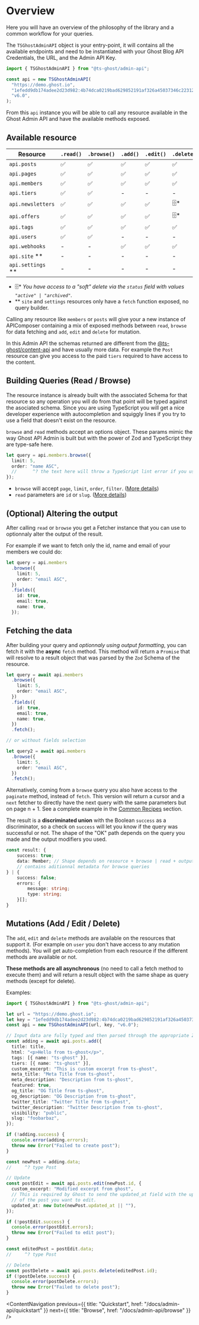 # Overview

Here you will have an overview of the philosophy of the library and a common workflow for your queries.

The `TSGhostAdminAPI` object is your entry-point, it will contains all the available endpoints and need to be instantiated with your Ghost Blog API Credentials, the URL, and the Admin API Key.

```ts
import { TSGhostAdminAPI } from "@ts-ghost/admin-api";

const api = new TSGhostAdminAPI(
  "https://demo.ghost.io",
  "1efedd9db174adee2d23d982:4b74dca0219bad629852191af326a45037346c2231240e0f7aec1f9371cc14e8",
  "v6.0",
);
```

From this `api` instance you will be able to call any resource available in the Ghost Admin API and have the available methods exposed.

## Available resource

| Resource            | `.read()` | `.browse()` | `.add()` | `.edit()` | `.delete()` |
| ------------------- | --------- | ----------- | -------- | --------- | ----------- |
| `api.posts`         | ✅        | ✅          | ✅       | ✅        | ✅          |
| `api.pages`         | ✅        | ✅          | ✅       | ✅        | ✅          |
| `api.members`       | ✅        | ✅          | ✅       | ✅        | ✅          |
| `api.tiers`         | ✅        | ✅          | -        | -         | -           |
| `api.newsletters`   | ✅        | ✅          | ✅       | ✅        | 🗄️\*        |
| `api.offers`        | ✅        | ✅          | ✅       | ✅        | 🗄️\*        |
| `api.tags`          | ✅        | ✅          | ✅       | ✅        | ✅          |
| `api.users`         | ✅        | ✅          | -        | -         | -           |
| `api.webhooks`      | -         | -           | ✅       | ✅        | ✅          |
| `api.site` \*\*     | -         | -           | -        | -         | -           |
| `api.settings` \*\* | -         | -           | -        | -         | -           |

- 🗄️\* _You have access to a "soft" delete via the `status` field with values `"active" | "archived"`._
- \*\* `site` and `settings` resources only have a `fetch` function exposed, no query builder.

Calling any resource like `members` or `posts` will give your a new instance of APIComposer containing a mix of exposed methods between `read`, `browse` for data fetching and `add`, `edit` and `delete` for mutation.

In this Admin API the schemas returned are different from the [@ts-ghost/content-api](/docs/content-api) and have usually more data. For example the `Post` resource can give you access to the paid `tiers` required to have access to the content.

## Building Queries (Read / Browse)

The resource instance is already built with the associated Schema for that resource so any operation
you will do from that point will be typed against the asociated schema. Since you are using TypeScript you will get a nice developer experience with autocompletion and squiggly lines if you try to use a field that doesn't exist on the resource.

`browse` and `read` methods accept an options object. These params mimic the way Ghost API Admin is built but with the power of Zod and TypeScript they are type-safe here.

```ts
let query = api.members.browse({
  limit: 5,
  order: "name ASC",
  //      ^? the text here will throw a TypeScript lint error if you use unknown field.
});
```

- `browse` will accept `page`, `limit`, `order`, `filter`. ([More details](/docs/admin-api/browse))
- `read` parameters are `id` or `slug`. ([More details](/docs/admin-api/browse))

## (Optional) Altering the output

After calling `read` or `browse` you get a Fetcher instance that you can use to optionnaly alter the output of the result.

For example if we want to fetch only the id, name and email of your members we could do:

```ts
let query = api.members
  .browse({
    limit: 5,
    order: "email ASC",
  })
  .fields({
    id: true,
    email: true,
    name: true,
  });
```

## Fetching the data

After building your query and _optionnaly using output formatting_, you can fetch it with the **async** `fetch` method. This method will return a `Promise` that will resolve to a result object that was parsed by the `Zod` Schema of the resource.

```ts
let query = await api.members
  .browse({
    limit: 5,
    order: "email ASC",
  })
  .fields({
    id: true,
    email: true,
    name: true,
  })
  .fetch();

// or without fields selection

let query2 = await api.members
  .browse({
    limit: 5,
    order: "email ASC",
  })
  .fetch();
```

Alternatively, coming from a `browse` query you also have access to the `paginate` method, instead of `fetch`. This version will return a cursor and a `next` fetcher to directly have the next query with the same parameters but on page n + 1. See a complete example in the [Common Recipes](/docs/admin-api/common-recipes) section.

The result is a **discriminated union** with the Boolean `success` as a discriminator, so a check on `success` will let you know if the query was successful or not. The shape of the "OK" path depends on the query you made and the output modifiers you used.

```ts
const result: {
    success: true;
    data: Member; // Shape depends on resource + browse | read + output modifiers
    // contains aditionnal metadata for browse queries
} | {
    success: false;
    errors: {
        message: string;
        type: string;
    }[];
}
```

## Mutations (Add / Edit / Delete)

The `add`, `edit` and `delete` methods are available on the resources that support it. (For example on `user` you don't have access to any mutation methods).
You will get auto-completion from each resource if the different methods are available or not.

**These methods are all asynchronous** (no need to call a fetch method to execute them) and will return a result object with the same shape as query methods (except for delete).

Examples:

```ts
import { TSGhostAdminAPI } from "@ts-ghost/admin-api";

let url = "https://demo.ghost.io";
let key = "1efedd9db174adee2d23d982:4b74dca0219bad629852191af326a45037346c2231240e0f7aec1f9371cc14e8";
const api = new TSGhostAdminAPI(url, key, "v6.0");

// Input data are fully typed and then parsed through the appropriate Zod Schema
const adding = await api.posts.add({
  title: title,
  html: "<p>Hello from ts-ghost</p>",
  tags: [{ name: "ts-ghost" }],
  tiers: [{ name: "ts-ghost" }],
  custom_excerpt: "This is custom excerpt from ts-ghost",
  meta_title: "Meta Title from ts-ghost",
  meta_description: "Description from ts-ghost",
  featured: true,
  og_title: "OG Title from ts-ghost",
  og_description: "OG Description from ts-ghost",
  twitter_title: "Twitter Title from ts-ghost",
  twitter_description: "Twitter Description from ts-ghost",
  visibility: "public",
  slug: "foobarbaz",
});

if (!adding.success) {
  console.error(adding.errors);
  throw new Error("Failed to create post");
}

const newPost = adding.data;
//     ^? type Post

// Update
const postEdit = await api.posts.edit(newPost.id, {
  custom_excerpt: "Modified excerpt from ghost",
  // This is required by Ghost to send the updated_at field with the updated_at
  // of the post you want to edit.
  updated_at: new Date(newPost.updated_at || ""),
});

if (!postEdit.success) {
  console.error(postEdit.errors);
  throw new Error("Failed to edit post");
}

const editedPost = postEdit.data;
//     ^? type Post

// Delete
const postDelete = await api.posts.delete(editedPost.id);
if (!postDelete.success) {
  console.error(postDelete.errors);
  throw new Error("Failed to delete post");
}
```

<ContentNavigation
  previous={{ title: "Quickstart", href: "/docs/admin-api/quickstart" }}
  next={{ title: "Browse", href: "/docs/admin-api/browse" }}
/>
